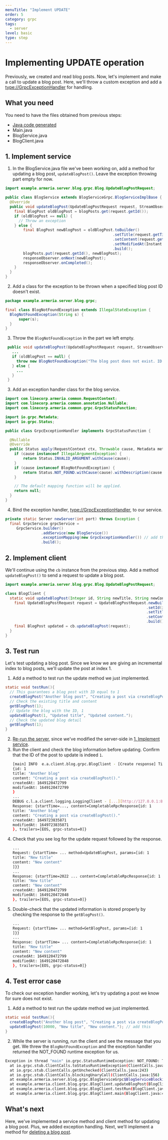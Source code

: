 ```yaml
---
menuTitle: "Implement UPDATE"
order: 5
category: grpc
tags:
  - server
level: basic
type: step
---
```


# Implementing UPDATE operation

Previously, we created and read blog posts. Now, let's implement and make a call to update a blog post. Here, we'll throw a custom exception and add a <type://GrpcExceptionHandler> for handling.

<TutorialSteps current={5} />

## What you need

You need to have the files obtained from previous steps:

- [Java code generated](/tutorials/grpc/blog/define-service#compile-proto-file)
- Main.java
- BlogService.java
- BlogClient.java

## 1. Implement service

1. In the BlogService.java file we've been working on, add a method for 
updating a blog post, `updateBlogPost()`. Leave the exception throwing part empty for now.
  ```java filename=BlogService.java
  import example.armeria.server.blog.grpc.Blog.UpdateBlogPostRequest;
  
  public class BlogService extends BlogServiceGrpc.BlogServiceImplBase {
    @Override
    public void updateBlogPost(UpdateBlogPostRequest request, StreamObserver<BlogPost> responseObserver) {
      final BlogPost oldBlogPost = blogPosts.get(request.getId());
      if (oldBlogPost == null) {
        // Throw an exception
      } else {
          final BlogPost newBlogPost = oldBlogPost.toBuilder()
                                                  .setTitle(request.getTitle())
                                                  .setContent(request.getContent())
                                                  .setModifiedAt(Instant.now().toEpochMilli())
                                                  .build();
          blogPosts.put(request.getId(), newBlogPost);
          responseObserver.onNext(newBlogPost);
          responseObserver.onCompleted();
      }
    }
  }
  ```
2. Add a class for the exception to be thrown when a specified blog post ID doesn't exist.
  ```java filename=BlogNotFoundException.java
  package example.armeria.server.blog.grpc;
  
  final class BlogNotFoundException extends IllegalStateException {
    BlogNotFoundException(String s) {
        super(s);
    }
  }
  ```
3. Throw the `BlogNotFoundException` in the part we left empty.
 ```java filename=BlogService.java
  public void updateBlogPost(UpdateBlogPostRequest request, StreamObserver<BlogPost> responseObserver) {
    ...
    if (oldBlogPost == null) {
      throw new BlogNotFoundException("The blog post does not exist. ID: " + request.getId());
    } else {
      ...
    }
  }
 ```
3. Add an exception handler class for the blog service.
  ```java filename=GrpcExceptionHandler.java
  import com.linecorp.armeria.common.RequestContext;
  import com.linecorp.armeria.common.annotation.Nullable;
  import com.linecorp.armeria.common.grpc.GrpcStatusFunction;
  
  import io.grpc.Metadata;
  import io.grpc.Status;
  
  public class GrpcExceptionHandler implements GrpcStatusFunction {
  
    @Nullable
    @Override
    public Status apply(RequestContext ctx, Throwable cause, Metadata metadata) {
      if (cause instanceof IllegalArgumentException) {
          return Status.INVALID_ARGUMENT.withCause(cause);
      }
      if (cause instanceof BlogNotFoundException) {
          return Status.NOT_FOUND.withCause(cause).withDescription(cause.getMessage());
      }
  
      // The default mapping function will be applied.
      return null;
    }
  }
  ```
4. Bind the exception handler, <type://GrpcExceptionHandler>, to our service.
  ```java filename=Main.java
  private static Server newServer(int port) throws Exception {
    final GrpcService grpcService = 
       GrpcService.builder()
                  .addService(new BlogService())
                  .exceptionMapping(new GrpcExceptionHandler()) // add this
                  .build();
  ```

## 2. Implement client

We'll continue using the `cb` instance from the previous step. Add a method `updateBlogPost()` to send a request to update a blog post.

```java filename=BlogClient.java
import example.armeria.server.blog.grpc.Blog.UpdateBlogPostRequest;

class BlogClient {
  static void updateBlogPost(Integer id, String newTitle, String newContent){
    final UpdateBlogPostRequest request = UpdateBlogPostRequest.newBuilder()
                                                               .setId(id)
                                                               .setTitle(newTitle)
                                                               .setContent(newContent)
                                                               .build();
    final BlogPost updated = cb.updateBlogPost(request);
  }
}
```

## 3. Test run

Let's test updating a blog post. Since we know we are giving an incremental index to blog posts, we'll update the post at index 1.

1. Add a method to test run the update method we just implemented. 
  ```java filename=BlogClient.java
  static void testRun(){
    // This guarantees a blog post with ID equal to 1
    createBlogPost("Another blog post", "Creating a post via createBlogPost().");
    // Check the existing title and content
    getBlogPost(1);
    // Update the blog with the ID, 1
    updateBlogPost(1, "Updated title", "Updated content.");
    // Check the updated blog detail
    getBlogPost(1);
  }
  ```
2. [Re-run the server](/tutorials/grpc/blog/run-service#3-serve-the-service), since we've modified the server-side in [1. Implement service](#1-implement-service).
3. Run the client and check the blog information before updating. Confirm that the ID of the post to update is indeed `1`.
   ```bash
   [main] INFO  e.a.client.blog.grpc.BlogClient - [Create response] Title: Another blog post Content: Creating a post via createBlogPost().
   {id: 1
   title: "Another blog"
   content: "Creating a post via createBlogPost()."
   createdAt: 1649120472799
   modifiedAt: 1649120472799
   }
   ...
   DEBUG c.l.a.client.logging.LoggingClient - [...][http://127.0.0.1:8080/example.armeria.server.blog.grpc.BlogService/GetBlogPost#POST] 
   Response: {startTime=..., content=CompletableRpcResponse{id: 1
   title: "Another blog"
   content: "Creating a post via createBlogPost()."
   createdAt: 1649723835871
   modifiedAt: 1649723835871
   }, trailers=[EOS, grpc-status=0]}
   ```
4. Check that you see log for the update request followed by the response.
   ```bash
   ...
   Request: {startTime= ... method=UpdateBlogPost, params=[id: 1
   title: "New title"
   content: "New content"
   ]}}
   ...
   Response: {startTime=2022 ... content=CompletableRpcResponse{id: 1
   title: "New title"
   content: "New content"
   createdAt: 1649120472799
   modifiedAt: 1649120472848
   }, trailers=[EOS, grpc-status=0]}
   ```
 5. Double-check that the updated information is stored properly by checking 
    the response to the `getBlogPost()`.
    ```bash
    ...
    Request: {startTime= ... method=GetBlogPost, params=[id: 1
    ]}}
    ...
    Response: {startTime= ... content=CompletableRpcResponse{id: 1
    title: "New title"
    content: "New content"
    createdAt: 1649120472799
    modifiedAt: 1649120472848
    }, trailers=[EOS, grpc-status=0]}
    ```

## 4. Test error case

To check our exception handler working, let's try updating a post we know for sure does not exist.

1. Add a method to test run the update method we just implemented.
  ```java filename=BlogClient.java
  static void testRun(){
    createBlogPost("Another blog post", "Creating a post via createBlogPost().");
    updateBlogPost(10000, "New title", "New content."); // add this
  }
  ```
2. While the server is running, run the client and see the message that you get. We threw the `BlogNotFoundException` and the exception handler returned the NOT_FOUND runtime exception for us.
  ```bash
  Exception in thread "main" io.grpc.StatusRuntimeException: NOT_FOUND: The blog post does not exist. ID: 10000
    at io.grpc.stub.ClientCalls.toStatusRuntimeException(ClientCalls.java:262)
    at io.grpc.stub.ClientCalls.getUnchecked(ClientCalls.java:243)
    at io.grpc.stub.ClientCalls.blockingUnaryCall(ClientCalls.java:156)
    at example.armeria.server.blog.grpc.BlogServiceGrpc$BlogServiceBlockingStub.updateBlogPost(BlogServiceGrpc.java:390)
    at example.armeria.client.blog.grpc.BlogClient.updateBlogPost(BlogClient.java:110)
    at example.armeria.client.blog.grpc.BlogClient.testRun(BlogClient.java:53)
    at example.armeria.client.blog.grpc.BlogClient.main(BlogClient.java:46)
  ```

## What's next

Here, we've implemented a service method and client method for updating a 
blog post. Plus, we added exception handling. Next, we'll implement a method for [deleting a blog post](/tutorials/grpc/blog/implement-delete).

<TutorialSteps current={5} />
